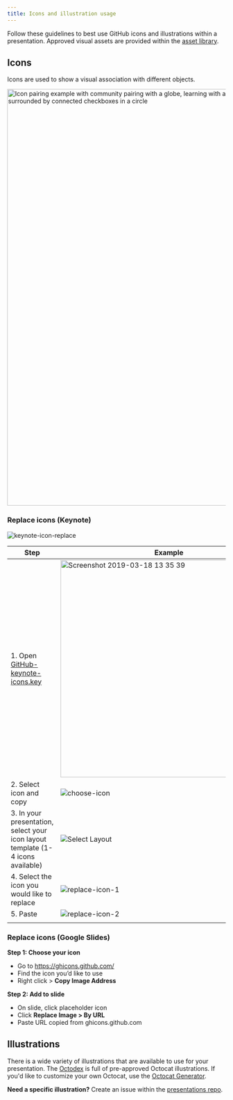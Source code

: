 ```yaml
---
title: Icons and illustration usage
---
```



Follow these guidelines to best use GitHub icons and illustrations within a presentation. Approved visual assets are provided within the [asset library](https://primer.style/presentations/assets).

<DoDontContainer>
  <Dont>
  </Dont>
  <Dont>
  </Dont>
</DoDontContainer>

## Icons

Icons are used to show a visual association with different objects.

<img
  width="958"
  alt="Icon pairing example with community pairing with a globe, learning with a lightbulb, virtual reality with a vr headset, and blockchain with lock surrounded by connected checkboxes in a circle"
  src="https://user-images.githubusercontent.com/10384315/55268614-b340c480-5248-11e9-9600-03b5bb7e6073.png"
/>

### Replace icons (Keynote)

<!--![Replacing icons in Keynote is easy!](https://user-images.githubusercontent.com/10384315/54571638-f4132080-49a0-11e9-9e4e-406ce3c44ec1.gif)-->

![keynote-icon-replace](https://user-images.githubusercontent.com/10384315/55364700-93064500-5496-11e9-8dc4-cfa2a106517e.gif)

| Step                                                                            | Example                                                                                                                                                            |
| ------------------------------------------------------------------------------- | ------------------------------------------------------------------------------------------------------------------------------------------------------------------ |
| 1. Open [GitHub-keynote-icons.key](/presentations/docs/assets#Marketing-icons)  | <img width="500" alt="Screenshot 2019-03-18 13 35 39" src="https://user-images.githubusercontent.com/10384315/54571249-13a94980-499f-11e9-9643-1401534922d4.png"/> |
| 2. Select icon and copy                                                         | ![choose-icon](https://user-images.githubusercontent.com/10384315/55425611-c3ea8680-5537-11e9-877f-6e575e8b50a5.png)                                               |
| 3. In your presentation, select your icon layout template (1-4 icons available) | ![Select Layout](https://user-images.githubusercontent.com/10384315/54777536-ba742c80-4bcf-11e9-81e5-df0e518d8ad5.png)                                             |
| 4. Select the icon you would like to replace                                    | ![replace-icon-1](https://user-images.githubusercontent.com/10384315/55426006-9baf5780-5538-11e9-961a-307bb841056e.png)                                            |
| 5. Paste                                                                        | ![replace-icon-2](https://user-images.githubusercontent.com/10384315/55426007-9baf5780-5538-11e9-97eb-e140fe9ef55b.png)                                            |
|                                                                                 |

### Replace icons (Google Slides)

**Step 1: Choose your icon**

- Go to https://ghicons.github.com/
- Find the icon you’d like to use
- Right click > **Copy Image Address**

**Step 2: Add to slide**

- On slide, click placeholder icon
- Click **Replace Image > By URL**
- Paste URL copied from ghicons.github.com

## Illustrations

There is a wide variety of illustrations that are available to use for your presentation. The [Octodex](https://octodex.github.com/) is full of pre-approved Octocat illustrations. If you'd like to customize your own Octocat, use the [Octocat Generator](https://myoctocat.com/).

**Need a specific illustration?** Create an issue within the [presentations repo](https://github.com/primer/presentations/).
